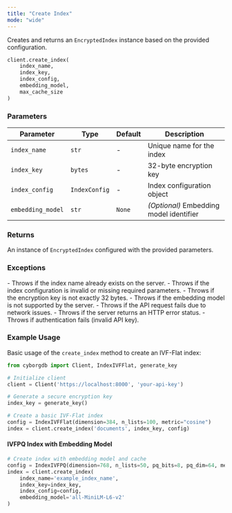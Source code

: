 ```yaml
---
title: "Create Index"
mode: "wide"
---
```


Creates and returns an `EncryptedIndex` instance based on the provided configuration.

```python
client.create_index(
    index_name,
    index_key,
    index_config,
    embedding_model,
    max_cache_size
)
```

### Parameters

| Parameter | Type | Default | Description |
|-----------|------|---------|-------------|
| `index_name` | `str` | - | Unique name for the index |
| `index_key` | `bytes` | - | 32-byte encryption key |
| `index_config` | `IndexConfig` | - | Index configuration object |
| `embedding_model` | `str` | `None` | _(Optional)_ Embedding model identifier |

### Returns

An instance of `EncryptedIndex` configured with the provided parameters.

### Exceptions

<AccordionGroup>
    <Accordion title="Error">
        - Throws if the index name already exists on the server.
        - Throws if the index configuration is invalid or missing required parameters.
        - Throws if the encryption key is not exactly 32 bytes.
        - Throws if the embedding model is not supported by the server.
    </Accordion>
    <Accordion title="Network/API Errors">
        - Throws if the API request fails due to network issues.
        - Throws if the server returns an HTTP error status.
        - Throws if authentication fails (invalid API key).
    </Accordion>
</AccordionGroup>

### Example Usage

Basic usage of the `create_index` method to create an IVF-Flat index:

```python
from cyborgdb import Client, IndexIVFFlat, generate_key

# Initialize client
client = Client('https://localhost:8000', 'your-api-key')

# Generate a secure encryption key
index_key = generate_key()

# Create a basic IVF-Flat index
config = IndexIVFFlat(dimension=384, n_lists=100, metric="cosine")
index = client.create_index('documents', index_key, config)
```

#### IVFPQ Index with Embedding Model

```python
# Create index with embedding model and cache
config = IndexIVFPQ(dimension=768, n_lists=50, pq_bits=8, pq_dim=64, metric="cosine")
index = client.create_index(
    index_name='example_index_name',
    index_key=index_key,
    index_config=config,
    embedding_model='all-MiniLM-L6-v2'
)
```